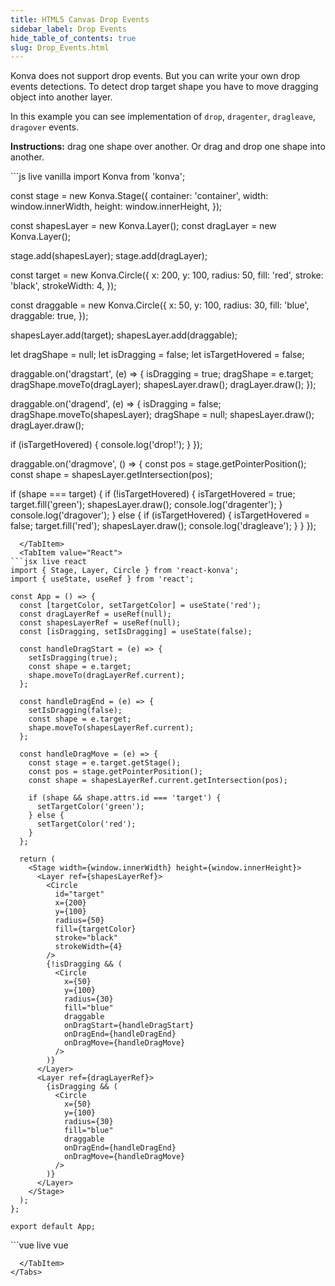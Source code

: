 ```yaml
---
title: HTML5 Canvas Drop Events
sidebar_label: Drop Events
hide_table_of_contents: true
slug: Drop_Events.html
---
```


Konva does not support drop events. But you can write your own drop events detections.
To detect drop target shape you have to move dragging object into another layer.

In this example you can see implementation of `drop`, `dragenter`, `dragleave`, `dragover` events.

**Instructions:** drag one shape over another. Or drag and drop one shape into another.


<Tabs>
  <TabItem value="Vanilla" default>
```js live vanilla
import Konva from 'konva';

const stage = new Konva.Stage({
  container: 'container',
  width: window.innerWidth,
  height: window.innerHeight,
});

const shapesLayer = new Konva.Layer();
const dragLayer = new Konva.Layer();

stage.add(shapesLayer);
stage.add(dragLayer);

const target = new Konva.Circle({
  x: 200,
  y: 100,
  radius: 50,
  fill: 'red',
  stroke: 'black',
  strokeWidth: 4,
});

const draggable = new Konva.Circle({
  x: 50,
  y: 100,
  radius: 30,
  fill: 'blue',
  draggable: true,
});

shapesLayer.add(target);
shapesLayer.add(draggable);

let dragShape = null;
let isDragging = false;
let isTargetHovered = false;

draggable.on('dragstart', (e) => {
  isDragging = true;
  dragShape = e.target;
  dragShape.moveTo(dragLayer);
  shapesLayer.draw();
  dragLayer.draw();
});

draggable.on('dragend', (e) => {
  isDragging = false;
  dragShape.moveTo(shapesLayer);
  dragShape = null;
  shapesLayer.draw();
  dragLayer.draw();

  if (isTargetHovered) {
    console.log('drop!');
  }
});

draggable.on('dragmove', () => {
  const pos = stage.getPointerPosition();
  const shape = shapesLayer.getIntersection(pos);

  if (shape === target) {
    if (!isTargetHovered) {
      isTargetHovered = true;
      target.fill('green');
      shapesLayer.draw();
      console.log('dragenter');
    }
    console.log('dragover');
  } else {
    if (isTargetHovered) {
      isTargetHovered = false;
      target.fill('red');
      shapesLayer.draw();
      console.log('dragleave');
    }
  }
});
```
  </TabItem>
  <TabItem value="React">
```jsx live react
import { Stage, Layer, Circle } from 'react-konva';
import { useState, useRef } from 'react';

const App = () => {
  const [targetColor, setTargetColor] = useState('red');
  const dragLayerRef = useRef(null);
  const shapesLayerRef = useRef(null);
  const [isDragging, setIsDragging] = useState(false);

  const handleDragStart = (e) => {
    setIsDragging(true);
    const shape = e.target;
    shape.moveTo(dragLayerRef.current);
  };

  const handleDragEnd = (e) => {
    setIsDragging(false);
    const shape = e.target;
    shape.moveTo(shapesLayerRef.current);
  };

  const handleDragMove = (e) => {
    const stage = e.target.getStage();
    const pos = stage.getPointerPosition();
    const shape = shapesLayerRef.current.getIntersection(pos);

    if (shape && shape.attrs.id === 'target') {
      setTargetColor('green');
    } else {
      setTargetColor('red');
    }
  };

  return (
    <Stage width={window.innerWidth} height={window.innerHeight}>
      <Layer ref={shapesLayerRef}>
        <Circle
          id="target"
          x={200}
          y={100}
          radius={50}
          fill={targetColor}
          stroke="black"
          strokeWidth={4}
        />
        {!isDragging && (
          <Circle
            x={50}
            y={100}
            radius={30}
            fill="blue"
            draggable
            onDragStart={handleDragStart}
            onDragEnd={handleDragEnd}
            onDragMove={handleDragMove}
          />
        )}
      </Layer>
      <Layer ref={dragLayerRef}>
        {isDragging && (
          <Circle
            x={50}
            y={100}
            radius={30}
            fill="blue"
            draggable
            onDragEnd={handleDragEnd}
            onDragMove={handleDragMove}
          />
        )}
      </Layer>
    </Stage>
  );
};

export default App;
```
  </TabItem>
  <TabItem value="Vue">
```vue live vue
<template>
  <v-stage :config="stageSize">
    <v-layer ref="shapesLayer">
      <v-circle :config="targetConfig" />
      <v-circle
        v-if="!isDragging"
        :config="draggableConfig"
        @dragstart="handleDragStart"
        @dragend="handleDragEnd"
        @dragmove="handleDragMove"
      />
    </v-layer>
    <v-layer ref="dragLayer">
      <v-circle
        v-if="isDragging"
        :config="draggableConfig"
        @dragend="handleDragEnd"
        @dragmove="handleDragMove"
      />
    </v-layer>
  </v-stage>
</template>

<script setup>
import { ref } from 'vue';

const stageSize = {
  width: window.innerWidth,
  height: window.innerHeight
};

const targetColor = ref('red');
const isDragging = ref(false);
const shapesLayer = ref(null);
const dragLayer = ref(null);

const targetConfig = {
  id: 'target',
  x: 200,
  y: 100,
  radius: 50,
  fill: targetColor,
  stroke: 'black',
  strokeWidth: 4
};

const draggableConfig = {
  x: 50,
  y: 100,
  radius: 30,
  fill: 'blue',
  draggable: true
};

const handleDragStart = (e) => {
  isDragging.value = true;
  const shape = e.target;
  shape.moveTo(dragLayer.value.getNode());
};

const handleDragEnd = (e) => {
  isDragging.value = false;
  const shape = e.target;
  shape.moveTo(shapesLayer.value.getNode());
};

const handleDragMove = (e) => {
  const stage = e.target.getStage();
  const pos = stage.getPointerPosition();
  const shape = shapesLayer.value.getNode().getIntersection(pos);

  if (shape && shape.attrs.id === 'target') {
    targetColor.value = 'green';
  } else {
    targetColor.value = 'red';
  }
};
</script>
```
  </TabItem>
</Tabs> 